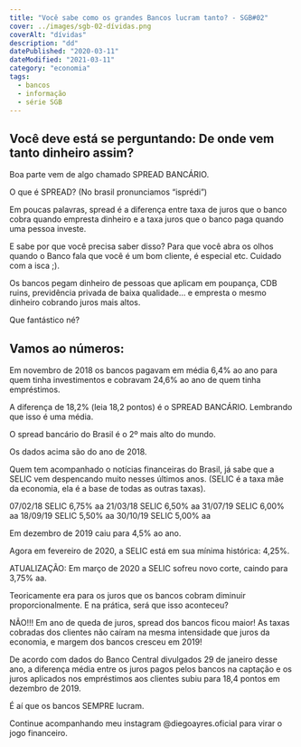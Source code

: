 ```yaml
---
title: "Você sabe como os grandes Bancos lucram tanto? - SGB#02"
cover: ../images/sgb-02-dívidas.png
coverAlt: "dívidas"
description: "dd"
datePublished: "2020-03-11"
dateModified: "2021-03-11"
category: "economia"
tags:
  - bancos
  - informação
  - série SGB
---
```


## Você deve está se perguntando: De onde vem tanto  dinheiro assim?  

Boa parte vem de algo chamado SPREAD BANCÁRIO. 

O que é SPREAD? (No brasil pronunciamos “isprédi”)

Em poucas palavras, spread é a diferença entre taxa de juros que o banco cobra 
quando empresta dinheiro e a taxa juros que o banco paga quando uma pessoa investe.

E sabe por que você precisa saber disso? Para que você abra os olhos quando o 
Banco fala que você é um bom cliente, é especial etc. Cuidado com a isca ;).  

Os bancos pegam dinheiro de pessoas que aplicam em poupança, CDB ruins, 
previdência privada de baixa qualidade... e empresta o mesmo dinheiro cobrando juros mais altos.

Que fantástico né?

## Vamos ao números:

Em novembro de 2018 os bancos pagavam em média 6,4% ao ano para quem tinha 
investimentos e cobravam 24,6% ao ano de quem tinha empréstimos.

A diferença de 18,2% (leia 18,2 pontos) é o SPREAD BANCÁRIO. 
Lembrando que isso é uma média.

 O spread bancário do Brasil é o 2º mais alto do mundo.

Os dados acima são do ano de 2018.

Quem tem acompanhado o notícias financeiras do Brasil, 
já sabe que a SELIC vem despencando muito nesses últimos anos. 
(SELIC é a taxa mãe da economia, ela é a base de todas as outras taxas). 

07/02/18 SELIC 6,75% aa
21/03/18 SELIC 6,50% aa
31/07/19 SELIC 6,00% aa
18/09/19 SELIC 5,50% aa
30/10/19 SELIC 5,00% aa

Em dezembro de 2019 caiu para 4,5% ao ano.

Agora em fevereiro de 2020, a SELIC está em sua mínima histórica: 4,25%.

ATUALIZAÇÃO: Em março de 2020 a SELIC sofreu novo corte, caindo para 3,75% aa.

Teoricamente era para os juros que os bancos cobram diminuir proporcionalmente. 
E na prática, será que isso aconteceu?

NÃO!!! Em ano de queda de juros, spread dos bancos ficou maior!
As taxas cobradas dos clientes não caíram na mesma intensidade que juros da economia, 
e margem dos bancos cresceu em 2019!

De acordo com dados do Banco Central divulgados 29 de janeiro desse ano, 
a diferença média entre os juros pagos pelos bancos na captação e os juros aplicados 
nos empréstimos aos clientes subiu para 18,4 pontos em dezembro de 2019. 

É aí que os bancos SEMPRE lucram.

Continue acompanhando meu instagram @diegoayres.oficial para virar o jogo financeiro.